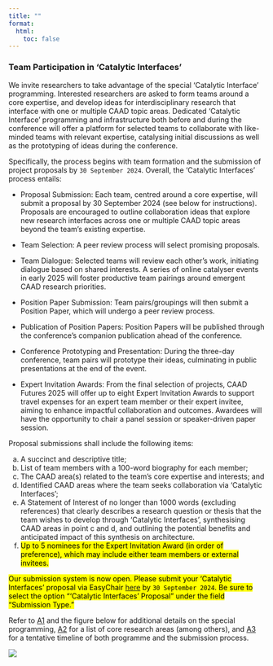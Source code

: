 ```yaml
---
title: ""
format:
  html:
    toc: false
---
```

 
### Team Participation in ‘Catalytic Interfaces’
 
We invite researchers to take advantage of the special ‘Catalytic Interface’ programming. Interested researchers are asked to form teams around a core expertise, and develop ideas for interdisciplinary research that interface with one or multiple CAAD topic areas. Dedicated ‘Catalytic Interface’ programming and infrastructure both before and during the conference will offer a platform for selected teams to collaborate with like-minded teams with relevant expertise, catalysing initial discussions as well as the prototyping of ideas during the conference. 
 
Specifically, the process begins with team formation and the submission of project proposals by `30 September 2024`. Overall, the ‘Catalytic Interfaces’ process entails: 
 
- Proposal Submission: Each team, centred around a core expertise, will submit a proposal by 30 September 2024 (see below for instructions).  Proposals are encouraged to outline collaboration ideas that explore new research interfaces across one or multiple CAAD topic areas beyond the team’s existing expertise. 
 
- Team Selection: A peer review process will select promising proposals. 
 
- Team Dialogue:  Selected teams will review each other’s work, initiating dialogue based on shared interests. A series of online catalyser events in early 2025 will foster productive team pairings around emergent CAAD research priorities.  
 
- Position Paper Submission: Team pairs/groupings will then submit a Position Paper, which will undergo a peer review process.   
 
- Publication of Position Papers: Position Papers will be published through the conference’s companion publication ahead of the conference. 
 
- Conference Prototyping and Presentation: During the three-day conference, team pairs will prototype their ideas, culminating in public presentations at the end of the event. 
 
- Expert Invitation Awards: From the final selection of projects, CAAD Futures 2025 will offer up to eight Expert Invitation Awards to support travel expenses for an expert team member or their expert invitee, aiming to enhance impactful collaboration and outcomes. Awardees will have the opportunity to chair a panel session or speaker-driven paper session. 
 
Proposal submissions shall include the following items: 

a. A succinct and descriptive title; 
b. List of team members with a 100-word biography for each member; 
c. The CAAD area(s) related to the team’s core expertise and interests; and 
d. Identified CAAD areas where the team seeks collaboration via ‘Catalytic Interfaces’; 
e. A Statement of Interest of no longer than 1000 words (excluding references) that clearly describes a research question or thesis that the team wishes to develop through ‘Catalytic Interfaces’, synthesising CAAD areas in point c and d, and outlining the potential benefits and anticipated impact of this synthesis on architecture. 
f. <mark>Up to 5 nominees for the Expert Invitation Award (in order of preference), which may include either team members or external invitees.</mark> 
 
<mark>Our submission system is now open.  Please submit your ‘Catalytic Interfaces’ proposal via EasyChair [here](https://easychair.org/conferences/?conf=caadfutures2025) by `30 September 2024`.  Be sure to select the option “‘Catalytic Interfaces’ Proposal” under the field “Submission Type.” </mark>
 
Refer to [A1](conference_theme.qmd) and the figure below for additional details on the special programming, [A2](topics.qmd) for a list of core research areas (among others), and [A3](20240809_Timeline_WIP.pdf) for a tentative timeline of both programme and the submission process. 
 
![](catalytic.png)